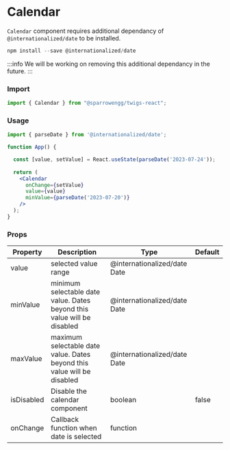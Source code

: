 # Calendar

`Calendar` component requires additional dependancy of `@internationalized/date` to be installed. 

```jsx
npm install --save @internationalized/date
```
:::info
We will be working on removing this additional dependancy in the future. 
:::

### Import

```jsx
import { Calendar } from "@sparrowengg/twigs-react";
```

### Usage 
```jsx
import { parseDate } from '@internationalized/date';

function App() {

  const [value, setValue] = React.useState(parseDate('2023-07-24'));
  
  return (
    <Calendar
      onChange={setValue}
      value={value}
      minValue={parseDate('2023-07-20')}
    />
  );
}
```


### Props
| Property   | Description                                                             | Type                         | Default |
|------------|-------------------------------------------------------------------------|------------------------------|---------|
| value      | selected value range                                                    | @internationalized/date Date |         |
| minValue   | minimum selectable date value. Dates beyond this value will be disabled | @internationalized/date Date |         |
| maxValue   | maximum selectable date value. Dates beyond this value will be disabled | @internationalized/date Date |         |
| isDisabled | Disable the calendar component                                          | boolean                      | false   |
| onChange   | Callback function when date is selected                                 | function                     |         |